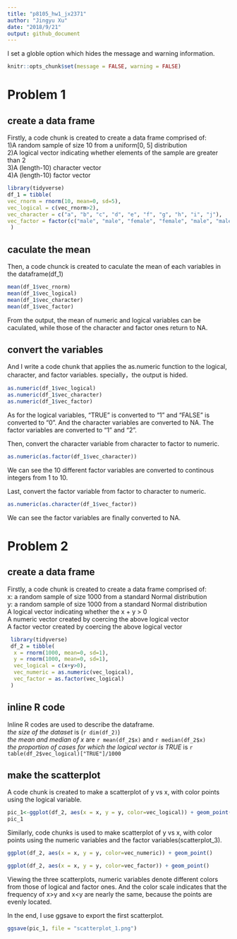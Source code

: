 ```yaml
---
title: "p8105_hw1_jx2371"
author: "Jingyu Xu"
date: "2018/9/21"
output: github_document
---
```

I set a globle option which hides the message and warning information.
```r
knitr::opts_chunk$set(message = FALSE, warning = FALSE)
```
# Problem 1
## create a data frame
Firstly, a code chunk is created to create a data frame comprised of:  
1)A random sample of size 10 from a uniform[0, 5] distribution  
2)A logical vector indicating whether elements of the sample are greater than 2  
3)A (length-10) character vector  
4)A (length-10) factor vector
```r
library(tidyverse)
df_1 = tibble(
vec_rnorm = rnorm(10, mean=0, sd=5),
vec_logical = c(vec_rnorm>2), 
vec_character = c("a", "b", "c", "d", "e", "f", "g", "h", "i", "j"),
vec_factor = factor(c("male", "male", "female", "female", "male", "male", "female", "female", "male", "female"))
 )
```

## caculate the mean
Then, a code chunck is created to caculate the mean of each variables in the dataframe(df_1)
```r
mean(df_1$vec_rnorm)
mean(df_1$vec_logical)
mean(df_1$vec_character)
mean(df_1$vec_factor)
```

From the output, the mean of numeric and logical variables can be caculated, while those of the character and factor ones return to NA.  

## convert the variables
And I write a code chunk that applies the as.numeric function to the logical, character, and factor variables. specially，the output is hided.
```r
as.numeric(df_1$vec_logical)
as.numeric(df_1$vec_character)
as.numeric(df_1$vec_factor)
```
As for the logical variables, "TRUE" is converted to "1" and "FALSE" is converted to "0". And the character variables are converted to NA. The factor variables are converted to "1" and "2".  

Then, convert the character variable from character to factor to numeric.
```r
as.numeric(as.factor(df_1$vec_character))
```
We can see the 10 different factor variables are converted to continous integers from 1 to 10.

Last, convert the factor variable from factor to character to numeric.
```r
as.numeric(as.character(df_1$vec_factor))
```
We can see the factor variables are finally converted to NA.

# Problem 2
## create a data frame
Firstly, a code chunk is created to create a data frame comprised of:  
x: a random sample of size 1000 from a standard Normal distribution  
y: a random sample of size 1000 from a standard Normal distribution  
A logical vector indicating whether the x + y > 0  
A numeric vector created by coercing the above logical vector  
A factor vector created by coercing the above logical vector
```r
 library(tidyverse)
 df_2 = tibble(
  x = rnorm(1000, mean=0, sd=1),
  y = rnorm(1000, mean=0, sd=1),
  vec_logical = c(x+y>0),
  vec_numeric = as.numeric(vec_logical),
  vec_factor = as.factor(vec_logical)
 )
```

## inline R code
Inline R codes are used to describe the dataframe.  
*the size of the dataset* is (`r dim(df_2)`)  
*the mean and median of x * are `r mean(df_2$x)` and `r median(df_2$x)`  
*the proportion of cases for which the logical vector is TRUE* is `r  table(df_2$vec_logical)["TRUE"]/1000`

## make the scatterplot
A code chunk is created to make a scatterplot of y vs x, with color points using the logical variable.
```r
pic_1<-ggplot(df_2, aes(x = x, y = y, color=vec_logical)) + geom_point()
pic_1
```

Similarly, code chunks is used to make scatterplot of y vs x, with color points using the numeric variables and the factor variables(scatterplot_3).
```r
ggplot(df_2, aes(x = x, y = y, color=vec_numeric)) + geom_point()
```

```r
ggplot(df_2, aes(x = x, y = y, color=vec_factor)) + geom_point()
```

Viewing the three scatterplots, numeric variables denote different colors from those of logical and factor ones. And the color scale indicates that the frequency of x>y and x<y are nearly the same, because the points are evenly located.   

In the end, I use ggsave to export the first scatterplot.
```r
ggsave(pic_1, file = "scatterplot_1.png")
```

